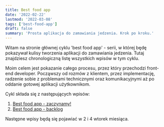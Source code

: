 ```yaml
---
title: Best food app
date: '2022-02-22'
lastmod: '2022-03-08'
tags: ['best-food-app']
draft: false
summary: 'Prosta aplikacja do zamawiania jedzenia. Krok po kroku.'
---
```


Witam na stronie głównej cyklu 'best food app' - serii, w której będę pokazywał kulisy tworzenia aplikacji do zamawiania jedzenia. Tutaj znajdziesz chronologiczną listę wszystkich wpisów w tym cyklu.

Moim celem jest pokazanie całego procesu, przez który przechodzi front-end developer. Począwszy od rozmów z klientem, przez implementację, radzenie sobie z problemami technicznymi oraz komunikacyjnymi aż po oddanie gotowej aplikacji użytkownikom.

Cykl składa się z następujących wpisów:

1. <a href="/blog/best-food-app/001">Best food app - zaczynamy!</a>
2. <a href="/blog/best-food-app/002">Best food app - backlog</a>

Następne wpisy będą się pojawiać w 2 i 4 wtorek miesiąca.
